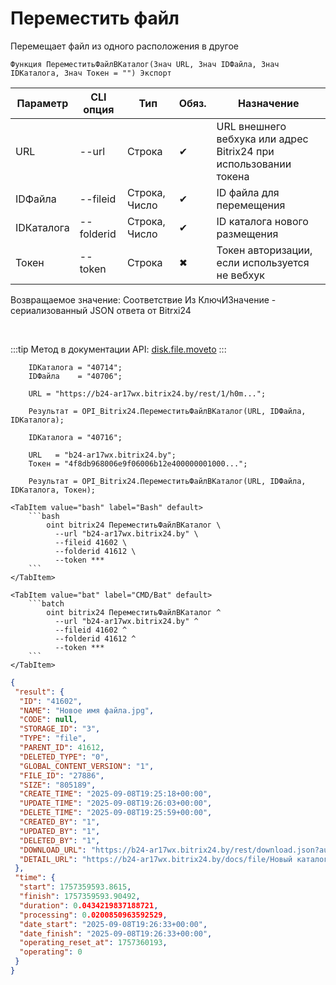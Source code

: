 ﻿---
sidebar_position: 9
description: Переместить файл и другие функции для работы с Bitrix24 в Открытом пакете интеграций - бесплатной open-source библиотеке интеграций для 1С:Предприятие 8, OneScript и CLI
keywords: [1C, 1С, 1С:Предприятие, 1С:Предприятие 8.3, API, Интеграция, Сервисы, Обмен, OneScript, CLI, Bitrix24]
---


# Переместить файл
 Перемещает файл из одного расположения в другое



`Функция ПереместитьФайлВКаталог(Знач URL, Знач IDФайла, Знач IDКаталога, Знач Токен = "") Экспорт`

  | Параметр | CLI опция | Тип | Обяз. | Назначение |
  |-|-|-|-|-|
  | URL | --url | Строка | &#x2714; | URL внешнего вебхука или адрес Bitrix24 при использовании токена |
  | IDФайла | --fileid | Строка, Число | &#x2714; | ID файла для перемещения |
  | IDКаталога | --folderid | Строка, Число | &#x2714; | ID каталога нового размещения |
  | Токен | --token | Строка | &#x2716; | Токен авторизации, если используется не вебхук |

  
  Возвращаемое значение:   Соответствие Из КлючИЗначение - сериализованный JSON ответа от Bitrxi24

<br/>

:::tip
Метод в документации API: [disk.file.moveto](https://dev.1c-bitrix.ru/rest_help/disk/file/disk_file_moveto.php)
:::
<br/>



```bsl title="Пример использования для 1С:Предприятие/OneScript"
    IDКаталога = "40714";
    IDФайла    = "40706";

    URL = "https://b24-ar17wx.bitrix24.by/rest/1/h0m...";

    Результат = OPI_Bitrix24.ПереместитьФайлВКаталог(URL, IDФайла, IDКаталога);

    IDКаталога = "40716";

    URL   = "b24-ar17wx.bitrix24.by";
    Токен = "4f8db968006e9f06006b12e400000001000...";

    Результат = OPI_Bitrix24.ПереместитьФайлВКаталог(URL, IDФайла, IDКаталога, Токен);
```
    

 <Tabs>
  
    <TabItem value="bash" label="Bash" default>
        ```bash
            oint bitrix24 ПереместитьФайлВКаталог \
              --url "b24-ar17wx.bitrix24.by" \
              --fileid 41602 \
              --folderid 41612 \
              --token ***
        ```
    </TabItem>
  
    <TabItem value="bat" label="CMD/Bat" default>
        ```batch
            oint bitrix24 ПереместитьФайлВКаталог ^
              --url "b24-ar17wx.bitrix24.by" ^
              --fileid 41602 ^
              --folderid 41612 ^
              --token ***
        ```
    </TabItem>
</Tabs>


```json title="Результат"
{
 "result": {
  "ID": "41602",
  "NAME": "Новое имя файла.jpg",
  "CODE": null,
  "STORAGE_ID": "3",
  "TYPE": "file",
  "PARENT_ID": 41612,
  "DELETED_TYPE": "0",
  "GLOBAL_CONTENT_VERSION": "1",
  "FILE_ID": "27886",
  "SIZE": "805189",
  "CREATE_TIME": "2025-09-08T19:25:18+00:00",
  "UPDATE_TIME": "2025-09-08T19:26:03+00:00",
  "DELETE_TIME": "2025-09-08T19:25:59+00:00",
  "CREATED_BY": "1",
  "UPDATED_BY": "1",
  "DELETED_BY": "1",
  "DOWNLOAD_URL": "https://b24-ar17wx.bitrix24.by/rest/download.json?auth=893abf68006e9f06006b12e40000000100000722e88f4dfc639041b67e67701599c6a2&token=disk%7CaWQ9NDE2MDImXz05enAzUlVBcXU3b0VNMHM0a3dmTnpLSms2bHE4MFpidw%3D%3D%7CImRvd25sb2FkfGRpc2t8YVdROU5ERTJNREltWHowNWVuQXpVbFZCY1hVM2IwVk5NSE0wYTNkbVRucExTbXMyYkhFNE1GcGlkdz09fDg5M2FiZjY4MDA2ZTlmMDYwMDZiMTJlNDAwMDAwMDAxMDAwMDA3MjJlODhmNGRmYzYzOTA0MWI2N2U2NzcwMTU5OWM2YTIi.FPwQzCwupBzmKowmq%2BTi%2BlKd3SGXGxZeJ%2BwYob7Vx8E%3D",
  "DETAIL_URL": "https://b24-ar17wx.bitrix24.by/docs/file/Новый каталог/Новый подкаталог/Новое имя файла.jpg"
 },
 "time": {
  "start": 1757359593.8615,
  "finish": 1757359593.90492,
  "duration": 0.0434219837188721,
  "processing": 0.0200850963592529,
  "date_start": "2025-09-08T19:26:33+00:00",
  "date_finish": "2025-09-08T19:26:33+00:00",
  "operating_reset_at": 1757360193,
  "operating": 0
 }
}
```
